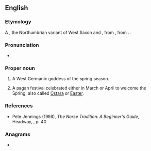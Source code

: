 ==English==

===Etymology===
A {{lbor|en|ang|Ēostre|nocap=1}}, the Northumbrian variant of West Saxon {{m|ang|Ēastre||a word referring to "the rising dawn" to indicate the season of Spring}} and {{m|ang|ēastre||Easter}}, from {{der|en|gmw-pro|*austrā}}, from {{der|en|gem-pro|*Austrǭ||Easter, springtime}}. {{doublet|en|Easter}}.

===Pronunciation===
* {{ang-IPA|Ēostre}}

===Proper noun===
{{en-proper noun}}
{{wikipedia}}

# A West Germanic goddess of the spring season.
# {{lb|en|paganism}} A pagan festival celebrated either in March or April to welcome the Spring, also called [[Ostara]] or [[Easter]].

===References===
* Pete Jennings (1998), ''The Norse Tradition: A Beginner's Guide'', Headway, {{ISBN|0-340-72082-4}}, p. 40.

===Anagrams===
* {{anagrams|en|a=eeorst|Rosete|STEREO|e-store|erotes|stereo|stereo-}}

{{C|en|Festivals}}